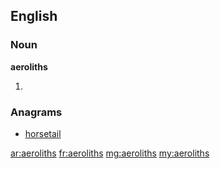 ==English==

===Noun===
'''aeroliths'''
# {{plural of|aerolith}}

===Anagrams===
* [[horsetail#English|horsetail]]

[[ar:aeroliths]]
[[fr:aeroliths]]
[[mg:aeroliths]]
[[my:aeroliths]]